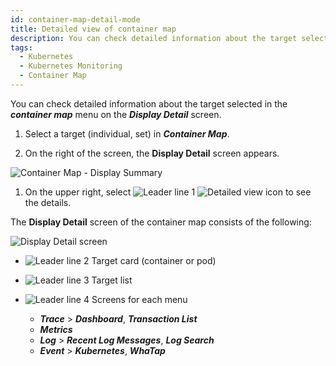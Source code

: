 ```yaml
---
id: container-map-detail-mode
title: Detailed view of container map
description: You can check detailed information about the target selected in the container map menu on the detailed view screen.
tags:
  - Kubernetes
  - Kubernetes Monitoring
  - Container Map
---
```


You can check detailed information about the target selected in the **_container map_** menu on the **_Display Detail_** screen.

1.  Select a target (individual, set) in **_Container Map_**. 

2.  On the right of the screen, the **Display Detail** screen appears. 

  ![Container Map - Display Summary](/img/kube-container-map-detail-button.png)

1.  On the upper right, select ![Leader line 1](/img/number-01.png) ![Detailed view icon](/img/ico-detail-mode.svg) to see the details.

The **Display Detail** screen of the container map consists of the following:

![Display Detail screen](/img/container-map-detail-mode-desc.png)

-   ![Leader line 2](/img/number-02.png) Target card (container or pod)

-   ![Leader line 3](/img/number-03.png) Target list

-   ![Leader line 4](/img/number-04.png) Screens for each menu
    -   **_Trace_** > **_Dashboard_**, **_Transaction List_**
    -   **_Metrics_**
    -   **_Log_** > **_Recent Log Messages_**, **_Log Search_**
    -   **_Event_** > **_Kubernetes_**, **_WhaTap_**
